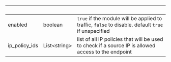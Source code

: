 | &nbsp;        | &nbsp;             | &nbsp;                                                                                              |
| ------------- | ------------------ | --------------------------------------------------------------------------------------------------- |
| enabled       | boolean            | `true` if the module will be applied to traffic, `false` to disable. default `true` if unspecified  |
| ip_policy_ids | List&lt;string&gt; | list of all IP policies that will be used to check if a source IP is allowed access to the endpoint |
